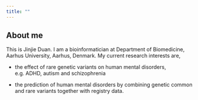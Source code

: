 ```yaml
---
title: ""
---
```


## About me


This is Jinjie Duan. I am a bioinformatician at Department of Biomedicine, Aarhus University, Aarhus, Denmark. My current research interests are,

* the effect of rare genetic variants on human mental disorders, e.g. ADHD, autism and schizophrenia

* the prediction of human mental disorders by combining genetic common and rare variants together with registry data.